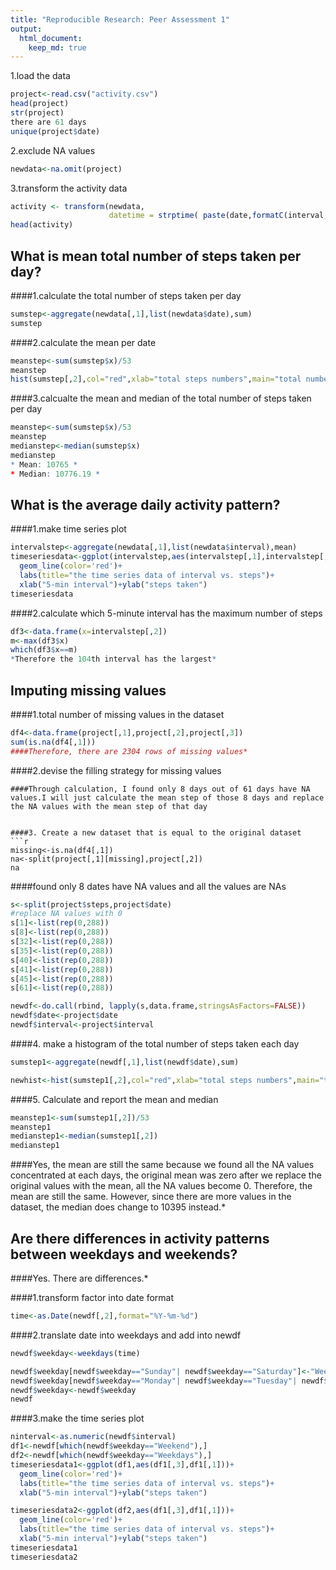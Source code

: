 ```yaml
---
title: "Reproducible Research: Peer Assessment 1"
output: 
  html_document:
    keep_md: true
---
```

1.load the data
```r
project<-read.csv("activity.csv")
head(project)
str(project)
there are 61 days
unique(project$date) 
```
2.exclude NA values
```r
newdata<-na.omit(project)
```
3.transform the activity data
```r
activity <- transform(newdata, 
                      datetime = strptime( paste(date,formatC(interval,width=4,flag="0")), "%Y-%m-%d %H%M"))
head(activity)  
```

## What is mean total number of steps taken per day?

####1.calculate the total number of steps taken per day
```r
sumstep<-aggregate(newdata[,1],list(newdata$date),sum)
sumstep

```
####2.calculate the mean per date
```r
meanstep<-sum(sumstep$x)/53
meanstep
hist(sumstep[,2],col="red",xlab="total steps numbers",main="total number of steps taken by each day",breaks=61)
```
####3.calcualte the mean and median of the total number of steps taken per day
```r
meanstep<-sum(sumstep$x)/53
meanstep
medianstep<-median(sumstep$x)
medianstep
* Mean: 10765 *
* Median: 10776.19 *
```
## What is the average daily activity pattern?
####1.make time series plot
```r
intervalstep<-aggregate(newdata[,1],list(newdata$interval),mean)
timeseriesdata<-ggplot(intervalstep,aes(intervalstep[,1],intervalstep[,2]))+
  geom_line(color='red')+
  labs(title="the time series data of interval vs. steps")+
  xlab("5-min interval")+ylab("steps taken")
timeseriesdata
```
####2.calculate which 5-minute interval has the maximum number of steps
```r
df3<-data.frame(x=intervalstep[,2])
m<-max(df3$x)
which(df3$x==m)
*Therefore the 104th interval has the largest* 
```
## Imputing missing values

####1.total number of missing values in the dataset
```r
df4<-data.frame(project[,1],project[,2],project[,3])
sum(is.na(df4[,1]))
####Therefore, there are 2304 rows of missing values*

```
####2.devise the filling strategy for missing values
```
####Through calculation, I found only 8 days out of 61 days have NA values.I will just calculate the mean step of those 8 days and replace the NA values with the mean step of that day


####3. Create a new dataset that is equal to the original dataset
```r
missing<-is.na(df4[,1])
na<-split(project[,1][missing],project[,2])
na
```
####found only 8 dates have NA values and all the values are NAs
```r
s<-split(project$steps,project$date)
#replace NA values with 0
s[1]<-list(rep(0,288))
s[8]<-list(rep(0,288))
s[32]<-list(rep(0,288))
s[35]<-list(rep(0,288))
s[40]<-list(rep(0,288))
s[41]<-list(rep(0,288))
s[45]<-list(rep(0,288))
s[61]<-list(rep(0,288))

newdf<-do.call(rbind, lapply(s,data.frame,stringsAsFactors=FALSE))
newdf$date<-project$date
newdf$interval<-project$interval

```
####4. make a histogram of the total number of steps taken each day
```r
sumstep1<-aggregate(newdf[,1],list(newdf$date),sum)

newhist<-hist(sumstep1[,2],col="red",xlab="total steps numbers",main="total number of steps taken by each day",breaks=61)

```
####5. Calculate and report the mean and median
```r
meanstep1<-sum(sumstep1[,2])/53
meanstep1
medianstep1<-median(sumstep1[,2])
medianstep1

```
####Yes, the mean are still the same because we found all the NA values concentrated at each days, the original mean was zero
after we replace the original values with the mean, all the NA values become 0. Therefore, the mean are still the same.
However, since there are more values in the dataset, the median does change to 10395 instead.*



## Are there differences in activity patterns between weekdays and weekends?
####Yes. There are differences.*

####1.transform factor into date format
```r
time<-as.Date(newdf[,2],format="%Y-%m-%d")
```
####2.translate date into weekdays and add into newdf
```r
newdf$weekday<-weekdays(time)

newdf$weekday[newdf$weekday=="Sunday"| newdf$weekday=="Saturday"]<-"Weekend"
newdf$weekday[newdf$weekday=="Monday"| newdf$weekday=="Tuesday"| newdf$weekday=="Wednesday"| newdf$weekday=="Thursday"| newdf$weekday=="Friday"]<-"Weekdays"
newdf$weekday<-newdf$weekday
newdf
```
####3.make the time series plot
```r
ninterval<-as.numeric(newdf$interval)
df1<-newdf[which(newdf$weekday=="Weekend"),]
df2<-newdf[which(newdf$weekday=="Weekdays"),]
timeseriesdata1<-ggplot(df1,aes(df1[,3],df1[,1]))+
  geom_line(color='red')+
  labs(title="the time series data of interval vs. steps")+
  xlab("5-min interval")+ylab("steps taken")

timeseriesdata2<-ggplot(df2,aes(df1[,3],df1[,1]))+
  geom_line(color='red')+
  labs(title="the time series data of interval vs. steps")+
  xlab("5-min interval")+ylab("steps taken")
timeseriesdata1
timeseriesdata2
```

